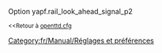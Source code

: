 {{fr/Amorce}}
Option yapf.rail_look_ahead_signal_p2

<small><<Retour à [[fr/Archive/Manual/Settings/Openttd.cfg|openttd.cfg]]</small>
[[Category:fr/Manual/Réglages et préférences]]